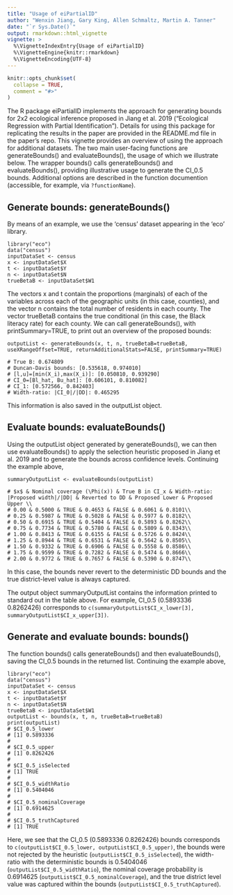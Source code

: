 ```yaml
---
title: "Usage of eiPartialID"
author: "Wenxin Jiang, Gary King, Allen Schmaltz, Martin A. Tanner"
date: "`r Sys.Date()`"
output: rmarkdown::html_vignette
vignette: >
  %\VignetteIndexEntry{Usage of eiPartialID}
  %\VignetteEngine{knitr::rmarkdown}
  %\VignetteEncoding{UTF-8}
---
```


```r
knitr::opts_chunk$set(
  collapse = TRUE,
  comment = "#>"
)
```

The R package eiPartialID implements the approach for generating bounds for 2x2 ecological inference proposed in Jiang et al. 2019 ("Ecological Regression with Partial Identification"). Details for using this package for replicating the results in the paper are provided in the README.md file in the paper's repo. This vignette provides an overview of using the approach for additional datasets. The two main user-facing functions are generateBounds() and evaluateBounds(), the usage of which we illustrate below. The wrapper bounds() calls generateBounds() and evaluateBounds(), providing illustrative usage to generate the CI_0.5 bounds. Additional options are described in the function documention (accessible, for example, via ```?functionName```).

## Generate bounds: generateBounds()

By means of an example, we use the 'census' dataset appearing in the 'eco' library. 

```
library("eco")
data("census")
inputDataSet <- census
x <- inputDataSet$X
t <- inputDataSet$Y
n <- inputDataSet$N
trueBetaB <- inputDataSet$W1
```

The vectors x and t contain the proportions (marginals) of each of the variables across each of the geographic units (in this case, counties), and the vector n contains the total number of residents in each county. The vector trueBetaB contains the true conditional (in this case, the Black literacy rate) for each county. We can call generateBounds(), with printSummary=TRUE, to print out an overview of the proposed bounds:

```
outputList <- generateBounds(x, t, n, trueBetaB=trueBetaB, useXRangeOffset=TRUE, returnAdditionalStats=FALSE, printSummary=TRUE)

# True B: 0.674809
# Duncan-Davis bounds: [0.535618, 0.974010]
# [l,u]=[min(X_i),max(X_i)]: [0.050810, 0.939290]
# CI_0=[Bl_hat, Bu_hat]: [0.606101, 0.810082]
# CI_1: [0.572566, 0.842403]
# Width-ratio: |CI_0|/|DD|: 0.465295
```

This information is also saved in the outputList object.

## Evaluate bounds: evaluateBounds()

Using the outputList object generated by generateBounds(), we can then use evaluateBounds() to apply the selection heuristic proposed in Jiang et al. 2019 and to generate the bounds across confidence levels. Continuing the example above, 

```
summaryOutputList <- evaluateBounds(outputList)

# $x$ & Nominal coverage (\Phi(x)) & True B in CI_x & Width-ratio: |Proposed width|/|DD| & Reverted to DD & Proposed Lower & Proposed Upper \\
# 0.00 & 0.5000 & TRUE & 0.4653 & FALSE & 0.6061 & 0.8101\\
# 0.25 & 0.5987 & TRUE & 0.5028 & FALSE & 0.5977 & 0.8182\\
# 0.50 & 0.6915 & TRUE & 0.5404 & FALSE & 0.5893 & 0.8262\\
# 0.75 & 0.7734 & TRUE & 0.5780 & FALSE & 0.5809 & 0.8343\\
# 1.00 & 0.8413 & TRUE & 0.6155 & FALSE & 0.5726 & 0.8424\\
# 1.25 & 0.8944 & TRUE & 0.6531 & FALSE & 0.5642 & 0.8505\\
# 1.50 & 0.9332 & TRUE & 0.6906 & FALSE & 0.5558 & 0.8586\\
# 1.75 & 0.9599 & TRUE & 0.7282 & FALSE & 0.5474 & 0.8666\\
# 2.00 & 0.9772 & TRUE & 0.7657 & FALSE & 0.5390 & 0.8747\\
```

In this case, the bounds never revert to the deterministic DD bounds and the true district-level value is always captured.

The output object summaryOutputList contains the information printed to standard out in the table above. For example, CI_0.5 (0.5893336 0.8262426) corresponds to ```c(summaryOutputList$CI_x_lower[3], summaryOutputList$CI_x_upper[3])```.

## Generate and evaluate bounds: bounds()

The function bounds() calls generateBounds() and then evaluateBounds(), saving the CI_0.5 bounds in the returned list. Continuing the example above,

```
library("eco")
data("census")
inputDataSet <- census
x <- inputDataSet$X
t <- inputDataSet$Y
n <- inputDataSet$N
trueBetaB <- inputDataSet$W1
outputList <- bounds(x, t, n, trueBetaB=trueBetaB)
print(outputList)
# $CI_0.5_lower
# [1] 0.5893336
#
# $CI_0.5_upper
# [1] 0.8262426
# 
# $CI_0.5_isSelected
# [1] TRUE
# 
# $CI_0.5_widthRatio
# [1] 0.5404046
# 
# $CI_0.5_nominalCoverage
# [1] 0.6914625
# 
# $CI_0.5_truthCaptured
# [1] TRUE
```

Here, we see that the CI_0.5 (0.5893336 0.8262426) bounds corresponds to ```c(outputList$CI_0.5_lower, outputList$CI_0.5_upper)```, the bounds were not rejected by the heuristic (```outputList$CI_0.5_isSelected```), the width-ratio with the deterministic bounds is 0.5404046 (```outputList$CI_0.5_widthRatio```), the nominal coverage probability is 0.6914625 (```outputList$CI_0.5_nominalCoverage```), and the true district level value was captured within the bounds (```outputList$CI_0.5_truthCaptured```).

